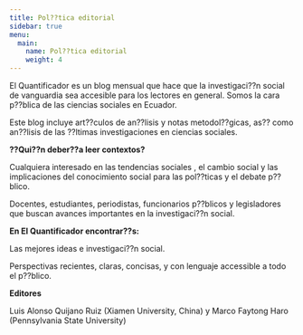 ```yaml
---
title: Pol??tica editorial
sidebar: true
menu: 
  main: 
    name: Pol??tica editorial
    weight: 4
---
```


El Quantificador es un blog mensual que hace que la investigaci??n social de vanguardia sea accesible para los lectores en general. Somos la cara p??blica de las ciencias sociales en Ecuador.

Este blog incluye art??culos de an??lisis y notas metodol??gicas, as?? como an??lisis de las ??ltimas investigaciones en ciencias sociales.

**??Qui??n deber??a leer contextos?**

Cualquiera interesado en las tendencias sociales , el cambio social y las implicaciones del conocimiento social para las pol??ticas y el debate p??blico.

Docentes, estudiantes, periodistas, funcionarios p??blicos y legisladores que buscan avances importantes en la investigaci??n social.

**En El Quantificador encontrar??s:**

Las mejores ideas e investigaci??n social.

Perspectivas recientes, claras, concisas, y con lenguaje accessible a todo el p??blico.

**Editores**

Luis Alonso Quijano Ruiz (Xiamen University, China) y Marco Faytong Haro (Pennsylvania State University)